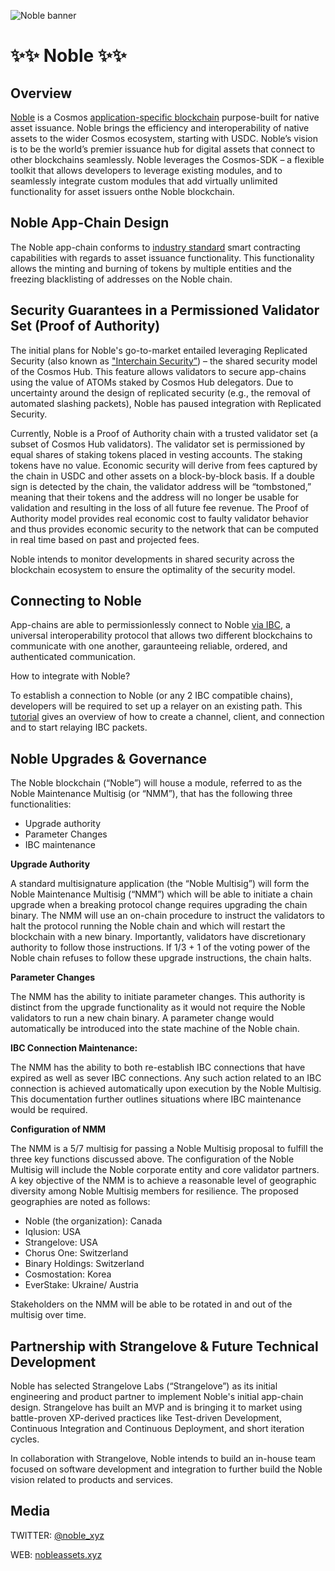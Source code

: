 ![Noble banner](https://raw.githubusercontent.com/strangelove-ventures/noble-networks/main/Twitter_Banner.png)

# ✨✨ Noble ✨✨

## Overview

[Noble](https://nobleassets.xyz/) is a Cosmos [application-specific blockchain](https://docs.cosmos.network/v0.46/intro/why-app-specific.html) purpose-built for native asset issuance. Noble brings the efficiency and interoperability of native assets to the wider Cosmos ecosystem, starting with USDC. Noble’s vision is to be the world’s premier issuance hub for digital assets that connect to other blockchains seamlessly. Noble leverages the Cosmos-SDK – a flexible toolkit that allows developers to leverage existing modules, and to seamlessly integrate custom modules that add virtually unlimited functionality for asset issuers onthe Noble blockchain.

## Noble App-Chain Design

The Noble app-chain conforms to [industry standard](https://github.com/centrehq/centre-tokens/blob/master/doc/tokendesign.md) smart contracting capabilities with regards to asset issuance functionality. This functionality allows the minting and burning of tokens by multiple entities and the freezing blacklisting of addresses on the Noble chain.

## Security Guarantees in a Permissioned Validator Set (Proof of Authority)

The initial plans for Noble's go-to-market entailed leveraging Replicated Security (also known as ["Interchain Security”](https://github.com/cosmos/interchain-security)) – the shared security model of the Cosmos Hub. This feature allows validators to secure app-chains using the value of ATOMs staked by Cosmos Hub delegators. Due to uncertainty around the design of replicated security (e.g., the removal of automated slashing packets), Noble has paused integration with Replicated Security.

Currently, Noble is a Proof of Authority chain with a trusted validator set (a subset of Cosmos Hub validators). The validator set is permissioned by equal shares of staking tokens placed in vesting accounts. The staking tokens have no value. Economic security will derive from fees captured by the chain in USDC and other assets on a block-by-block basis. If a double sign is detected by the chain, the validator address will be “tombstoned,” meaning that their tokens and the address will no longer be usable for validation and resulting in the loss of all future fee revenue. The Proof of Authority model provides real economic cost to faulty validator behavior and thus provides economic security to the network that can be computed in real time based on past and projected fees.

Noble intends to monitor developments in shared security across the blockchain ecosystem to ensure the optimality of the security model.

## Connecting to Noble

App-chains are able to permissionlessly connect to Noble [via IBC](https://medium.com/the-interchain-foundation/eli5-what-is-ibc-def44d7b5b4c), a universal interoperability protocol that allows two different blockchains to communicate with one another, garaunteeing reliable, ordered, and authenticated communication.

How to integrate with Noble?

To establish a connection to Noble (or any 2 IBC compatible chains), developers will be required to set up a relayer on an existing path. This [tutorial](https://github.com/cosmos/relayer/blob/main/docs/create-path-across-chain.md) gives an overview of how to create a channel, client, and connection and to start relaying IBC packets.

## Noble Upgrades & Governance

The Noble blockchain (“Noble”) will house a module, referred to as the Noble Maintenance Multisig (or “NMM”), that has the following three functionalities:

- Upgrade authority
- Parameter Changes
- IBC maintenance

**Upgrade Authority**

A standard multisignature application (the “Noble Multisig”) will form the Noble Maintenance Multisig (“NMM”) which will be able to initiate a chain upgrade when a breaking protocol change requires upgrading the chain binary. The NMM will use an on-chain procedure to instruct the validators to halt the protocol running the Noble chain and which will restart the blockchain with a new binary. Importantly, validators have discretionary authority to follow those instructions. If 1/3 + 1 of the voting power of the Noble chain refuses to follow these upgrade instructions, the chain halts.

**Parameter Changes**

The NMM has the ability to initiate parameter changes. This authority is distinct from the upgrade functionality as it would not require the Noble validators to run a new chain binary. A parameter change would automatically be introduced into the state machine of the Noble chain.

**IBC Connection Maintenance:**

The NMM has the ability to both re-establish IBC connections that have expired as well as sever IBC connections. Any such action related to an IBC connection is achieved automatically upon execution by the Noble Multisig. This documentation further outlines situations where IBC maintenance would be required.

**Configuration of NMM**

The NMM is a 5/7 multisig for passing a Noble Multisig proposal to fulfill the three key functions discussed above. The configuration of the Noble Multisig will include the Noble corporate entity and core validator partners. A key objective of the NMM is to achieve a reasonable level of geographic diversity among Noble Multisig members for resilience. The proposed geographies are noted as follows:

- Noble (the organization): Canada
- Iqlusion: USA
- Strangelove: USA
- Chorus One: Switzerland
- Binary Holdings: Switzerland
- Cosmostation: Korea
- EverStake: Ukraine/ Austria

Stakeholders on the NMM will be able to be rotated in and out of the multisig over time.

## Partnership with Strangelove & Future Technical Development

Noble has selected Strangelove Labs (“Strangelove”) as its initial engineering and product partner to implement Noble's initial app-chain design. Strangelove has built an MVP and is bringing it to market using battle-proven XP-derived practices like Test-driven Development, Continuous Integration and Continuous Deployment, and short iteration cycles.

In collaboration with Strangelove, Noble intends to build an in-house team focused on software development and integration to further build the Noble vision related to products and services.

## Media

TWITTER: [@noble_xyz](https://twitter.com/noble_xyz/)

WEB: [nobleassets.xyz](https://nobleassets.xyz/)
